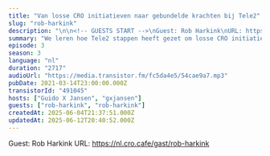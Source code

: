 ```yaml
---
title: "Van losse CRO initiatieven naar gebundelde krachten bij Tele2"
slug: "rob-harkink"
description: "\n\n<!-- GUESTS START -->\nGuest: Rob Harkink\nURL: https://nl.cro.cafe/gast/rob-harkink\n<!-- GUESTS END -->"
summary: "We leren hoe Tele2 stappen heeft gezet om losse CRO initiatieven te coördineren en te integreren in de organisatie"
episode: 3
season: 3
language: "nl"
duration: "2717"
audioUrl: "https://media.transistor.fm/fc5da4e5/54cae9a7.mp3"
pubDate: 2021-03-14T23:00:00.000Z
transistorId: "491045"
hosts: ["Guido X Jansen", "gxjansen"]
guests: ["rob-harkink", "rob-harkink"]
createdAt: 2025-06-04T21:37:51.000Z
updatedAt: 2025-06-12T20:40:52.000Z
---
```


<!-- GUESTS START -->
Guest: Rob Harkink
URL: https://nl.cro.cafe/gast/rob-harkink
<!-- GUESTS END -->
